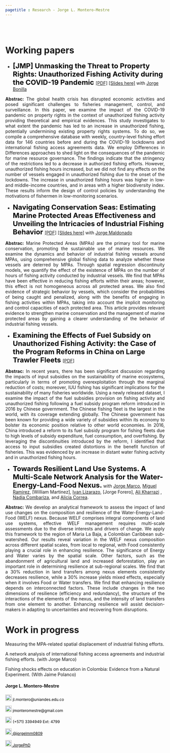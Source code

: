 ```yaml
---
pagetitle : Research - Jorge L. Montero-Mestre
---
```


<br>  </br> <!--- Agrega lineas en blanco --->

<!------------- Panel de la izquierda ------------->
<div class="col-sm-9">

# Working papers

<p>  </p> <!--- Agrega una linea en blanco --->

<!--- Documento 1 --->

* <strong style="color:black;font-size:22px;"> [JMP] Unmasking the Threat to Property Rights: Unauthorized Fishing Activity during the COVID-19 Pandemic </strong> [[PDF]](https://github.com/JorgePhD/jorge-montero.github.io/blob/main/research/Lockdown_and_Fishing.pdf) [[Slides here]](https://github.com/JorgePhD/jorge-montero.github.io/blob/main/research/Slides_Lockdown_and_Fishing170424.pdf) with [Jorge Bonilla](https://jobonill.wixsite.com/jorgebonilla)

 <p align="justify"> **Abstrac:** The global health crisis has disrupted economic activities and posed significant challenges to fisheries management, control, and surveillance. In this paper, we examine the impact of the COVID-19 pandemic on property rights in the context of unauthorized fishing activity providing theoretical and empirical evidences. This study investigates to what extent the pandemic has led to an increase in unauthorized fishing, potentially undermining existing property rights systems. To do so, we compile a comprehensive database with weekly, country-level fishing effort data for 146 countries before and during the COVID-19 lockdowns and international fishing access agreements data. We employ  Differences in Differences approaches to shed light on the consequences of the pandemic for marine resource governance. The findings indicate that the stringency of the restrictions led to a decrease in authorized fishing efforts. However, unauthorized fishing hours increased, but we did not find any effects on the number of vessels engaged in unauthorized fishing due to the onset of the lockdowns. The increase in unauthorized fishing hours was higher in low- and middle-income countries, and in areas with a higher biodiversity index. These results inform the design of control policies by understanding the motivations of fishermen in low-monitoring scenarios. </p>

<!--- Documento 2 --->

* <strong style="color:black;font-size:22px;"> Navigating Conservation Seas: Estimating Marine Protected Areas Effectiveness and Unveiling the Intricacies of Industrial Fishing Behavior </strong>  [[PDF]](https://jorgephd.github.io/jorge-montero.github.io/research/MPAs_Fishing_MRE_vf.pdf) [[Slides here]](https://github.com/JorgePhD/jorge-montero.github.io/blob/main/research/Final_Slides_JM.pdf) with [Jorge Maldonado](https://economia.uniandes.edu.co/maldonado)

 <p align="justify"> **Abstrac:** Marine Protected Areas (MPAs) are the primary tool for marine conservation, promoting the sustainable
use of marine resources. We examine the dynamics and behavior of industrial fishing vessels around MPAs,
using comprehensive global fishing data to analyze whether these vessels are deterred by MPAs. Through
spatial regression discontinuity models, we quantify the effect of the existence of MPAs on the number of
hours of fishing activity conducted by industrial vessels. We find that MPAs have been effective in reducing
fishing efforts within their areas; however, this effect is not homogeneous across all protected areas. We
also find evidence of strategic behavior by vessels, which consider the probabilities of being caught and
penalized, along with the benefits of engaging in fishing activities within MPAs, taking into account the
implicit monitoring and control capacities of each protected area. This article provides relevant evidence
to strengthen marine conservation and the management of marine protected areas by gaining a clearer
understanding of the behavior of industrial fishing vessels. </p>


<!--- Documento 3 --->

* <strong style="color:black;font-size:22px;"> Examining the Effects of Fuel Subsidy on Unauthorized Fishing Activity: the Case of the Program Reforms in China on Large Trawler Fleets </strong> [[PDF]](https://github.com/JorgePhD/jorge-montero.github.io/blob/main/research/Fuel_Subsidies_Fishing.pdf)

 <p align="justify"> **Abstrac:** In recent years, there has been significant discussion regarding the impacts of input subsidies on the sustainability of marine ecosystems, particularly in terms of promoting overexploitation through the marginal reduction of costs; moreover, IUU fishing has significant implications for the sustainability of many fisheries worldwide. Using a newly released dataset, I examine the impact of the fuel subsidies provision on fishing activity and unauthorized fishing following a fuel subsidy program reform introduced in 2016 by Chinese government. The Chinese fishing fleet is the largest in the world, with its coverage extending globally. The Chinese government has been known for providing a wide variety of subsidies within its economy to bolster its economic position relative to other world economies. In 2016, China introduced a reform to its fuel subsidy program for fishing fleets due to high levels of subsidy expenditure, fuel consumption, and overfishing. By leveraging the discontinuities introduced by the reform, I identified that access to input subsidies created distortions in the benefit function of fisheries. This was evidenced by an increase in distant water fishing activity and in unauthorized fishing hours. </p>


<!--- Documento 4 --->

* <strong style="color:black;font-size:22px;">Towards Resilient Land Use Systems. A Multi-Scale Network Analysis for the Water-Energy-Land-Food Nexus.</strong> with [Jorge Marco](https://www.efdinitiative.org/about-efd/people/renau-jorge-marco), [Miguel Ramirez](https://co.linkedin.com/in/mianr13), [William Martinez], [Ivan Lizarazo](http://www.cienciasagrarias.bogota.unal.edu.co/iv%C3%A1n-alberto-lizarazo-salcedo), [Jorge Forero], [Ali Kharrazi](https://iiasa.ac.at/staff/ali-kharrazi) , [Nadia Combariza](https://www.uni-giessen.de/de/fbz/zentren/zeu/Team/zeumembersall/NCombariza/NCombariza), and [Alicia Correa](https://alycorreab585.wixsite.com/misitio).

<p align="justify"> **Abstrac:** We develop an analytical framework to assess the impact of land use changes on the
composition and resilience of the Water-Energy-Land-Food (WELF) nexus. Because
WELF comprises integral components of land use systems, effective WELF
management requires multi-scale assessments due to the diverse interests and drivers
of change. We apply this framework to the region of Maria La Baja, a Colombian
Caribbean sub-watershed. Our results reveal variation in the WELF nexus composition
across different spatial scales, from local to regional, with Food consistently playing a
crucial role in enhancing resilience. The significance of Energy and Water varies by the
spatial scale. Other factors, such as the abandonment of agricultural land and
increased deforestation, play an important role in determining resilience at sub-regional
scales. We find that a 30% reduction in land transfers among nexus elements
consistently decreases resilience, while a 30% increase yields mixed effects,
especially when it involves Food or Water transfers. We find that enhancing resilience
depends on interconnected factors. These include changes in the two dimensions of
resilience (efficiency and redundancy), the structure of the interactions of the elements
of the nexus, and the intensity of land transfers from one element to another.
Enhancing resilience will assist decision-makers in adapting to uncertainties and
recovering from disruptions. </p>


<!--- Work in progress --->

# Work in progress

Measuring the MPA-related spatial displacement of industrial fishing efforts.

A network analysis of international fishing access agreements and industrial fishing efforts. (with Jorge Marco)

Fishing shocks effects on education in Colombia: Evidence from a Natural Experiment. (With Jaime Polanco)

</div>
<!------------- Panel de la izquierda ------------->


<!------------- Panel de la derecha ------------->
<div class="col-sm-3">

#### Jorge L. Montero-Mestre
 
<!-- Correo -->
<p style="color:black;font-size:12px;"><img alt="Qries" src="./images/correo.png" width=20" height="20"> jl.montero@uniandes.edu.co </img></p>

<!-- Correo -->
<p style="color:black;font-size:12px;"><img alt="Qries" src="./images/correo.png" width=20" height="20"> jmonteromestre@gmail.com </img></p>

<!-- Tel -->
<p style="color:black;font-size:12px;"><img alt="Qries" src="./images/tel.png" width=20" height="20"> (+571) 3394949 Ext: 4799</img></p>

<!-- Twitter -->
 <a href="https://twitter.com/jorgelmm0809" style="color:black;font-size:12px;"> <img alt="Qries" src="./images/twitter.jpg" width=20" height="20">  @jorgelmm0809</a> 

<!-- GitHub -->
<a href="https://github.com/JorgePhD" style="color:black;font-size:12px;"> <img alt="Qries" src="./images/github.png" width=20" height="20">  JorgePhD</a>
</div>
<!------------- Panel de la derecha ------------->



<br>  </br> <!--- Agrega lineas en blanco --->
